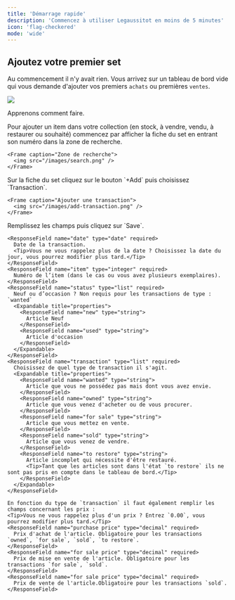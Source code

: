 ```yaml
---
title: 'Démarrage rapide'
description: 'Commencez à utiliser Legaussitot en moins de 5 minutes'
icon: 'flag-checkered'
mode: 'wide'
---
```


## Ajoutez votre premier set

Au commencement il n'y avait rien. Vous arrivez sur un tableau de bord vide qui vous demande d'ajouter vos premiers `achats` ou premières `ventes`.

<Frame caption="Tableau de bord lors de votre première connexion.">
  <img src="/images/empty-dashboard.png" />
</Frame>

Apprenons comment faire.

<Steps>
  <Step title="Recherchez le set">
    Pour ajouter un item dans votre collection (en stock, à vendre, vendu, à restaurer ou souhaité) commencez par afficher la fiche du set en entrant son numéro dans la zone de recherche.
    
    <Frame caption="Zone de recherche">
      <img src="/images/search.png" />
    </Frame>
  </Step>
  <Step title="Ajoutez une transaction">
    Sur la fiche du set cliquez sur le bouton `+Add` puis choisissez `Transaction`.

    <Frame caption="Ajouter une transaction">
      <img src="/images/add-transaction.png" />
    </Frame>
  </Step>
  <Step title="Saisissez les informations">
    Remplissez les champs puis cliquez sur `Save`.

    <ResponseField name="date" type="date" required>
      Date de la transaction.
      <Tip>Vous ne vous rappelez plus de la date ? Choisissez la date du jour, vous pourrez modifier plus tard.</Tip>
    </ResponseField>
    <ResponseField name="item" type="integer" required>
      Numéro de l’item (dans le cas ou vous avez plusieurs exemplaires).
    </ResponseField>
    <ResponseField name="status" type="list" required>
      Neuf ou d’occasion ? Non requis pour les transactions de type : `wanted`
      <Expandable title="properties">
        <ResponseField name="new" type="string">
          Article Neuf
        </ResponseField>
        <ResponseField name="used" type="string">
          Article d'occasion
        </ResponseField>
      </Expandable>
    </ResponseField>
    <ResponseField name="transaction" type="list" required>
      Choisissez de quel type de transaction il s'agit.
      <Expandable title="properties">
        <ResponseField name="wanted" type="string">
          Article que vous ne possédez pas mais dont vous avez envie.
        </ResponseField>
        <ResponseField name="owned" type="string">
          Article que vous venez d'acheter ou de vous procurer.
        </ResponseField>
        <ResponseField name="for sale" type="string">
          Article que vous mettez en vente.
        </ResponseField>
        <ResponseField name="sold" type="string">
          Article que vous venez de vendre.
        </ResponseField>
        <ResponseField name="to restore" type="string">
          Article incomplet qui nécessite d'être restauré.
          <Tip>Tant que les articles sont dans l'état `to restore` ils ne sont pas pris en compte dans le tableau de bord.</Tip>
        </ResponseField>
      </Expandable>
    </ResponseField>

    En fonction du type de `transaction` il faut également remplir les champs concernant les prix :
    <Tip>Vous ne vous rappelez plus d'un prix ? Entrez `0.00`, vous pourrez modifier plus tard.</Tip>
    <ResponseField name="purchase price" type="decimal" required>
      Prix d'achat de l'article. Obligatoire pour les transactions `owned`, `for sale`, `sold`, `to restore`.
    </ResponseField>
    <ResponseField name="for sale price" type="decimal" required>
      Prix de mise en vente de l'article. Obligatoire pour les transactions `for sale`, `sold`.
    </ResponseField>
    <ResponseField name="for sale price" type="decimal" required>
      Prix de vente de l'article.Obligatoire pour les transactions `sold`.
    </ResponseField>

  </Step>
</Steps>


